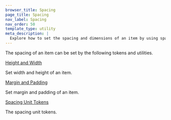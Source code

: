 ```yaml
---
browser_title: Spacing
page_title: Spacing
nav_label: Spacing
nav_order: 50
template_type: utility
meta_description: |
  Explore how to set the spacing and dimensions of an item by using spacing unit tokens alongside height, width, margin, and padding utilities.
---
```


The spacing of an item can be set by the following tokens and utilities.

<a href="/foundations/spacing/height-width" className="header-styled-link">
	Height and Width
</a>

Set width and height of an item.

<a href="/foundations/spacing/margin-padding" className="header-styled-link">
	Margin and Padding
</a>

Set margin and padding of an item.

<a
	href="/foundations/spacing/spacing-unit-tokens"
	className="header-styled-link">
	Spacing Unit Tokens
</a>

The spacing unit tokens.
